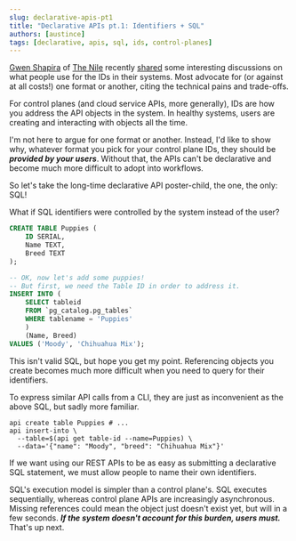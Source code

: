 ```yaml
---
slug: declarative-apis-pt1
title: "Declarative APIs pt.1: Identifiers + SQL"
authors: [austince]
tags: [declarative, apis, sql, ids, control-planes]
---
```


[Gwen Shapira](https://twitter.com/gwenshap) of [The Nile](https://www.thenile.dev/) recently [shared][1] some
interesting discussions on what people use for the IDs in their systems.
Most advocate for (or against at all costs!) one format or another, citing the technical pains and trade-offs.

For control planes (and cloud service APIs, more generally),
IDs are how you address the API objects in the system.
In healthy systems, users are creating and interacting with objects all the time.

I'm not here to argue for one format or another.
Instead, I'd like to show why, whatever format you pick for your control plane IDs,
they should be _**provided by your users**_. Without that, the APIs can't be declarative
and become much more difficult to adopt into workflows.

So let's take the long-time declarative API poster-child, the one, the only: SQL!

What if SQL identifiers were controlled by the system instead of the user?

```sql
CREATE TABLE Puppies (
	ID SERIAL,
	Name TEXT,
	Breed TEXT
);

-- OK, now let's add some puppies!
-- But first, we need the Table ID in order to address it.
INSERT INTO (
	SELECT tableid
	FROM `pg_catalog.pg_tables`
	WHERE tablename = 'Puppies'
	)
	(Name, Breed)
VALUES ('Moody', 'Chihuahua Mix');
```

This isn't valid SQL, but hope you get my point.
Referencing objects you create becomes much more difficult when you need to query for their identifiers.

To express similar API calls from a CLI,
they are just as inconvenient as the above SQL, but sadly more familiar.
```shell
api create table Puppies # ...
api insert-into \
  --table=$(api get table-id --name=Puppies) \
  --data='{"name": "Moody", "breed": "Chihuahua Mix"}'
```

If we want using our REST APIs to be as easy as submitting a declarative SQL statement,
we must allow people to name their own identifiers.

SQL's execution model is simpler than a control plane's. SQL executes sequentially,
whereas control plane APIs are increasingly asynchronous.
Missing references could mean the object just doesn't exist yet, but will in a few seconds.
***If the system doesn't account for this burden, users must.*** That's up next.

[1]: https://twitter.com/gwenshap/status/1532882337658044416

<Discussion title="declarative-apis-pt1"/>
